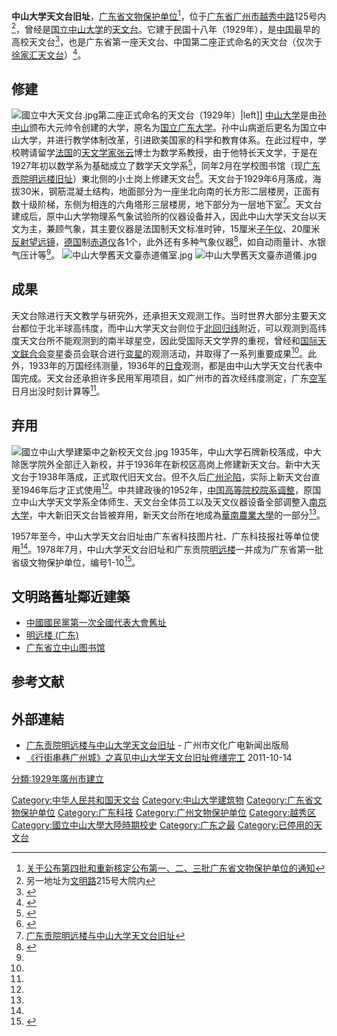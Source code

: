 {{文物保护单位
| 级别 = 省级
| 省区市 = 广东省
| 图片 =[[File:中山大學天文台舊址.jpg|200px]]<br /><small>翻新後的中山大學天文台舊址。
| 名称 = 中山大学天文台旧址
| 编号 = 1-10
| 分类 = 近现代重要史迹及代表性建筑
| 时代 = 1929年
| 所在 = {{CHN}}[[广州市|广州市]]<br />[[越秀区|越秀区]][[越秀路_(广州)|越秀中路]]125号
| 登录 = 1978年
}}
{{文物保护单位
| 级别 = 区级
| 省区市 = 天河区
| 图片 = [[File:中山大学石牌旧址建筑-天文台.jpg|200px]]<br /><small>國立中大石牌校址的新天文台。
| 名称 = [[中山大学石牌旧址建筑|中山大学石牌旧址建筑]]天文台
| 编号 = 1-？
| 分类 = 近现代重要史迹及代表性建筑
| 时代 = 1936年
| 所在 = {{CHN}}[[广州市|广州市]]<br />[[天河区|天河区]][[华南农业大学|华南农业大学]]
| 登录 = 2009年7月
}}
'''中山大学天文台旧址'''，[[广东省文物保护单位|广东省文物保护单位]]<ref>[http://www.meng-tang.com/guji/wenbaodanwei/guangdong.htm 关于公布第四批和重新核定公布第一、二、三批广东省文物保护单位的通知]{{dead link|date=2017年11月 |bot=InternetArchiveBot |fix-attempted=yes }}</ref>，位于[[广东省|广东省]][[广州市|广州市]][[越秀路_(广州)|越秀中路]]125号内<ref>另一地址为[[文明路_(广州)|文明路]]215号大院内</ref>，曾经是[[中山大学|国立中山大学]]的[[天文台|天文台]]。它建于民国十八年（1929年），是[[中国|中国]]最早的高校天文台<ref>{{Cite web |url=http://www.gdtw.org.cn/?q=book%2Fexport%2Fhtml%2F3&sort=asc&order=%E5%A7%93%E5%90%8D |title=广东天文学会 |accessdate=2020-09-28 |archive-date=2012-09-09 |archive-url=https://archive.is/20120909152212/http://www.gdtw.org.cn/?q=book/export/html/3&sort=asc&order=%E5%A7%93%E5%90%8D |dead-url=no }}</ref>，也是广东省第一座天文台、中国第二座正式命名的天文台（仅次于[[徐家汇天文台|徐家汇天文台]]）<ref name=gznet>{{Cite web |url=http://www.gznet.com/gzcity/shxz/ztbd/201004/t20100412_1428631.htm |title=天文台，仰望星空的激情见证 |accessdate=2010-08-17 |archive-date=2016-03-06 |archive-url=https://web.archive.org/web/20160306000231/http://www.gznet.com/gzcity/shxz/ztbd/201004/t20100412_1428631.htm |dead-url=yes }}</ref>。

== 修建 ==
[[File:國立中大天文台.jpg|thumb]]第二座正式命名的天文台（1929年）|left]]
[[中山大学|中山大学]]是由[[孙中山|孙中山]]颁布大元帅令创建的大学，原名为[[国立广东大学|国立广东大学]]。孙中山病逝后更名为国立中山大学，并进行教学体制改革，引进欧美国家的科学和教育体系。在此过程中，学校聘请留学[[法国|法国]]的[[天文学家|天文学家]][[张云|张云]]博士为数学系教授，由于他特长天文学，于是在1927年初以数学系为基础成立了数学天文学系<ref name=zhang>{{Cite web |url=http://www.21gz.cn/?viewnews-96208.html |title=中大天文台:文物在此 研究北去 |accessdate=2010-08-17 |archive-date=2013-04-24 |archive-url=https://archive.is/20130424142856/http://www.21gz.cn/?viewnews-96208.html |dead-url=no }}</ref>，同年2月在学校图书馆（现[[明远楼_(广东)|广东贡院明远楼旧址]]）東北侧的小土岗上修建天文台<ref>{{Cite web |url=http://www.gzol.com.cn/vip/article/2008-8-20/24925-1.htm |title=广州贡院明远楼与中大天文台旧址――中国天文史上一重要科学遗址介绍 |accessdate=2010-08-17 |archive-date=2020-11-05 |archive-url=https://web.archive.org/web/20201105211602/http://www.gzol.com.cn/vip/article/2008-8-20/24925-1.htm |dead-url=no }}</ref>。天文台于1929年6月落成，海拔30米，钢筋混凝土结构，地面部分为一座坐北向南的长方形二层楼房，正面有数十级阶梯，东侧为相连的六角塔形三层楼房，地下部分为一层地下室<ref>[http://www.gdarts.com/Art_Archives/heritage.asp?id=188 广东贡院明远楼与中山大学天文台旧址]{{dead link|date=2017年11月 |bot=InternetArchiveBot |fix-attempted=yes }}</ref>。天文台建成后，原中山大学物理系气象试验所的仪器设备并入，因此中山大学天文台以天文为主，兼顾气象，其主要仪器是法国制天文标准时钟，15厘米[[子午仪|子午仪]]、20厘米[[反射望远镜|反射望远镜]]，[[德国|德国]]制[[赤道仪|赤道仪]]各1个，此外还有多种气象仪器<ref name=gdwh>{{Cite web |url=http://www.gdwh.com.cn/whyc/2009/0223/article_1425.html |title=民国 广州 中山大学天文台旧址 |accessdate=2010-08-17 |archive-date=2020-11-05 |archive-url=https://web.archive.org/web/20201105164919/http://www.gdwh.com.cn/whyc/2009/0223/article_1425.html |dead-url=no }}</ref>，如自动雨量计、水银气压计等<ref name=gznet/>。
[[File:中山大學舊天文臺赤道儀室.jpg|thumb]]
[[File:中山大學舊天文臺赤道儀.jpg|thumb]]

== 成果 ==
天文台除进行天文教学与研究外，还承担天文观测工作。当时世界大部分主要天文台都位于北半球高纬度，而中山大学天文台则位于[[北回归线|北回归线]]附近，可以观测到高纬度天文台所不能观测到的南半球星空，因此受国际天文学界的重视，曾经和[[国际天文联合会|国际天文联合会]]变星委员会联合进行[[变星|变星]]的观测活动，并取得了一系列重要成果<ref name=zhang/>。此外，1933年的万国经纬测量，1936年的[[日食|日食]]观测，都是由中山大学天文台代表中国完成。天文台还承担许多民用军用项目，如广州市的首次经纬度测定，广东[[空军|空军]]日月出没时刻计算等<ref name=zhang/>。

== 弃用 ==
[[File:國立中山大學建築中之新校天文台.jpg|thumb]]
1935年，中山大学石牌新校落成，中大除医学院外全部迁入新校，并于1936年在新校区高岗上修建新天文台。新中大天文台于1938年落成，正式取代旧天文台。但不久后[[廣州戰役_(1938年)|广州沦陷]]，实际上新天文台直至1946年后才正式使用<ref name=gdwh/>。中共建政後的1952年，[[中国高等院校院系调整|中国高等院校院系调整]]，原国立中山大学天文学系全体师生、天文台全体员工以及天文仪器设备全部调整入[[南京大学|南京大学]]，中大新旧天文台皆被弃用，新天文台所在地成為[[華南農業大學|華南農業大學]]的一部分<ref name=gznet/>。

1957年至今，中山大学天文台旧址由广东省科技图片社、广东科技报社等单位使用<ref name=gznet/>。1978年7月，中山大学天文台旧址和广东贡院[[明远楼_(广东)|明远楼]]一并成为广东省第一批省级文物保护单位，编号1-10<ref>{{Cite web |url=http://www.gzwh.gov.cn/whw/channel/whmc/wwjz/wwbhdw |title=广州市各级文物保护单位情况一览表 |accessdate=2010-08-17 |archive-date=2007-09-11 |archive-url=https://archive.is/20070911080747/http://www.gzwh.gov.cn/whw/channel/whmc/wwjz/wwbhdw |dead-url=no }}</ref>。

== 文明路舊址鄰近建築 ==
* [[中國國民黨第一次全國代表大會舊址|中國國民黨第一次全國代表大會舊址]]
* [[明远楼_(广东)|明远楼 (广东)]]
* [[广东省立中山图书馆|广东省立中山图书馆]]

== 参考文献 ==
{{reflist|2}}

== 外部連結 ==
* [http://www.xwgd.gov.cn/xwgd/News.shtml?p5=114634 广东贡院明远楼与中山大学天文台旧址] {{Wayback|url=http://www.xwgd.gov.cn/xwgd/News.shtml?p5=114634 |date=20160309202649 }} - 广州市文化广电新闻出版局
* [https://web.archive.org/web/20160304235137/http://pingw138.blog.163.com/blog/static/16571529320119149234860/ 《行街串巷广州城》之喜见中山大学天文台旧址修缮完工] 2011-10-14

{{中山大学}}
{{广州市境内的广东省文物保护单位}}
{{coord|23|7|40.44|N|113|16|20.35|E|display=title|region:CH_type}}

[[Category:中华人民共和国天文台|Category:中华人民共和国天文台]]
[[Category:中山大学建筑物|Category:中山大学建筑物]]
[[Category:广东省文物保护单位|Category:广东省文物保护单位]]
[[Category:广东科技|Category:广东科技]]
[[Category:广州文物保护单位|Category:广州文物保护单位]]
[[Category:越秀区|Category:越秀区]]
[[Category:國立中山大學大陸時期校史|Category:國立中山大學大陸時期校史]]
[[Category:广东之最|Category:广东之最]]
[[Category:已停用的天文台|Category:已停用的天文台]]
[[分類:1929年廣州市建立|分類:1929年廣州市建立]]